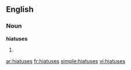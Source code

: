 ==English==

===Noun===
'''hiatuses'''

# {{plural of|hiatus}}

[[ar:hiatuses]]
[[fr:hiatuses]]
[[simple:hiatuses]]
[[vi:hiatuses]]